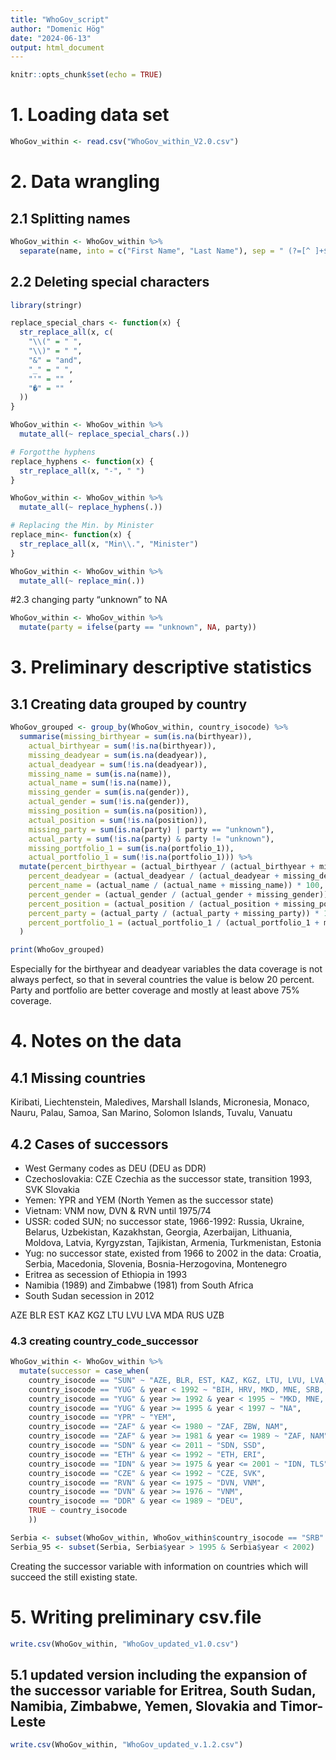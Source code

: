 ```yaml
---
title: "WhoGov_script"
author: "Domenic Hög"
date: "2024-06-13"
output: html_document
---
```


```r
knitr::opts_chunk$set(echo = TRUE)
```

#  1. Loading data set

```r
WhoGov_within <- read.csv("WhoGov_within_V2.0.csv")
```

# 2. Data wrangling
## 2.1 Splitting names 
```r
WhoGov_within <- WhoGov_within %>%
  separate(name, into = c("First Name", "Last Name"), sep = " (?=[^ ]+$)", remove = FALSE)
```

## 2.2 Deleting special characters
```r
library(stringr)

replace_special_chars <- function(x) {
  str_replace_all(x, c(
    "\\(" = " ",   
    "\\)" = " ",   
    "&" = "and",   
    "_" = " ",     
    "'" = "" ,
    "�" = ""
  ))
}

WhoGov_within <- WhoGov_within %>%
  mutate_all(~ replace_special_chars(.))

# Forgotthe hyphens
replace_hyphens <- function(x) {
  str_replace_all(x, "-", " ")
}

WhoGov_within <- WhoGov_within %>%
  mutate_all(~ replace_hyphens(.))

# Replacing the Min. by Minister
replace_min<- function(x) {
  str_replace_all(x, "Min\\.", "Minister")
}

WhoGov_within <- WhoGov_within %>%
  mutate_all(~ replace_min(.))

```

#2.3 changing party "unknown" to NA 
```r
WhoGov_within <- WhoGov_within %>%
  mutate(party = ifelse(party == "unknown", NA, party))
```


# 3. Preliminary descriptive statistics
## 3.1 Creating data grouped by country 
```r
WhoGov_grouped <- group_by(WhoGov_within, country_isocode) %>%
  summarise(missing_birthyear = sum(is.na(birthyear)),
    actual_birthyear = sum(!is.na(birthyear)),
    missing_deadyear = sum(is.na(deadyear)),
    actual_deadyear = sum(!is.na(deadyear)),
    missing_name = sum(is.na(name)),
    actual_name = sum(!is.na(name)),
    missing_gender = sum(is.na(gender)),
    actual_gender = sum(!is.na(gender)),
    missing_position = sum(is.na(position)),
    actual_position = sum(!is.na(position)),
    missing_party = sum(is.na(party) | party == "unknown"),
    actual_party = sum(!is.na(party) & party != "unknown"),
    missing_portfolio_1 = sum(is.na(portfolio_1)),
    actual_portfolio_1 = sum(!is.na(portfolio_1))) %>%
  mutate(percent_birthyear = (actual_birthyear / (actual_birthyear + missing_birthyear)) * 100,
    percent_deadyear = (actual_deadyear / (actual_deadyear + missing_deadyear)) * 100,
    percent_name = (actual_name / (actual_name + missing_name)) * 100,
    percent_gender = (actual_gender / (actual_gender + missing_gender)) * 100,
    percent_position = (actual_position / (actual_position + missing_position)) * 100,
    percent_party = (actual_party / (actual_party + missing_party)) * 100,
    percent_portfolio_1 = (actual_portfolio_1 / (actual_portfolio_1 + missing_portfolio_1)) * 100
  )

print(WhoGov_grouped)

```

Especially for the birthyear and deadyear variables the data coverage is not always perfect, so that in several countries the value is below 20 percent. Party and portfolio are better coverage and mostly at least above 75% coverage. 

# 4. Notes on the data
## 4.1 Missing countries 
Kiribati, Liechtenstein, Maledives, Marshall Islands, Micronesia, Monaco, Nauru, Palau, Samoa, San Marino, 
Solomon Islands, Tuvalu, Vanuatu

## 4.2 Cases of successors
- West Germany codes as DEU (DEU as DDR)
- Czechoslovakia: CZE Czechia as the successor state, transition 1993, SVK Slovakia
- Yemen: YPR and YEM (North Yemen as the successor state)
- Vietnam: VNM now, DVN & RVN until 1975/74
- USSR: coded SUN; no successor state, 1966-1992: Russia, Ukraine, Belarus, Uzbekistan,  Kazakhstan, Georgia, Azerbaijan, Lithuania, Moldova, Latvia, Kyrgyzstan, Tajikistan, Armenia, Turkmenistan, Estonia
- Yug: no successor state, existed from 1966 to 2002 in the data: Croatia, Serbia, Macedonia, Slovenia, Bosnia-Herzogovina, Montenegro
- Eritrea as secession of Ethiopia in 1993
- Namibia (1989) and Zimbabwe (1981) from South Africa
- South Sudan secession in 2012

AZE BLR EST KAZ KGZ LTU LVU LVA MDA RUS UZB 

### 4.3 creating country_code_successor 
```r
WhoGov_within <- WhoGov_within %>% 
  mutate(successor = case_when(
    country_isocode == "SUN" ~ "AZE, BLR, EST, KAZ, KGZ, LTU, LVU, LVA, MDA, RUS, UZB",
    country_isocode == "YUG" & year < 1992 ~ "BIH, HRV, MKD, MNE, SRB, SVN",
    country_isocode == "YUG" & year >= 1992 & year < 1995 ~ "MKD, MNE, SRB", 
    country_isocode == "YUG" & year >= 1995 & year < 1997 ~ "NA", 
    country_isocode == "YPR" ~ "YEM",
    country_isocode == "ZAF" & year <= 1980 ~ "ZAF, ZBW, NAM",
    country_isocode == "ZAF" & year >= 1981 & year <= 1989 ~ "ZAF, NAM",
    country_isocode == "SDN" & year <= 2011 ~ "SDN, SSD", 
    country_isocode == "ETH" & year <= 1992 ~ "ETH, ERI", 
    country_isocode == "IDN" & year >= 1975 & year <= 2001 ~ "IDN, TLS",
    country_isocode == "CZE" & year <= 1992 ~ "CZE, SVK",
    country_isocode == "RVN" & year <= 1975 ~ "DVN, VNM",
    country_isocode == "DVN" & year >= 1976 ~ "VNM",
    country_isocode == "DDR" & year <= 1989 ~ "DEU",
    TRUE ~ country_isocode
    ))

Serbia <- subset(WhoGov_within, WhoGov_within$country_isocode == "SRB" | WhoGov_within$country_isocode == "YUG" | WhoGov_within$country_isocode == "MNE")
Serbia_95 <- subset(Serbia, Serbia$year > 1995 & Serbia$year < 2002)
```

 Creating the successor variable with information on countries which will succeed the still existing state. 

# 5. Writing preliminary csv.file  
```r
write.csv(WhoGov_within, "WhoGov_updated_v1.0.csv")
```
 
## 5.1 updated version including the expansion of the successor variable for Eritrea, South Sudan, Namibia, Zimbabwe, Yemen, Slovakia and Timor-Leste
```r
write.csv(WhoGov_within, "WhoGov_updated_v.1.2.csv")
```
 
 